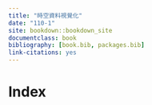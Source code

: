 ```yaml
--- 
title: "時空資料視覺化"
date: "110-1"
site: bookdown::bookdown_site
documentclass: book
bibliography: [book.bib, packages.bib]
link-citations: yes
---
```


# Index {-}